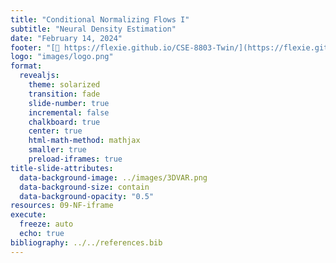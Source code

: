 ```yaml
---
title: "Conditional Normalizing Flows I"
subtitle: "Neural Density Estimation"
date: "February 14, 2024"
footer: "[🔗 https://flexie.github.io/CSE-8803-Twin/](https://flexie.github.io/CSE-8803-Twin/)"
logo: "images/logo.png"
format: 
  revealjs:
    theme: solarized
    transition: fade
    slide-number: true
    incremental: false 
    chalkboard: true
    center: true
    html-math-method: mathjax
    smaller: true
    preload-iframes: true
title-slide-attributes:
  data-background-image: ../images/3DVAR.png
  data-background-size: contain
  data-background-opacity: "0.5"
resources: 09-NF-iframe
execute:
  freeze: auto
  echo: true
bibliography: ../../references.bib
---
```


#  {background-iframe="09-NF-iframe/index.html"}